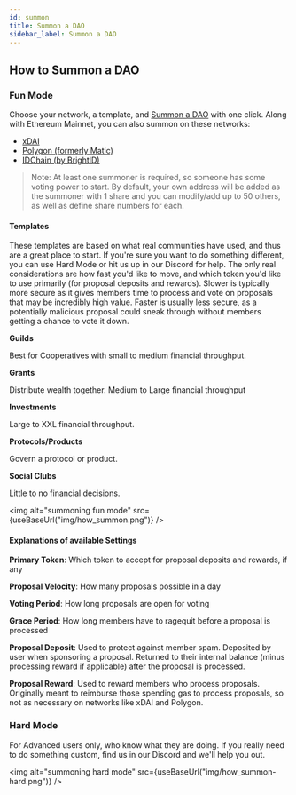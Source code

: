 ```yaml
---
id: summon
title: Summon a DAO
sidebar_label: Summon a DAO
---
```



## How to Summon a DAO

### Fun Mode

Choose your network, a template, and [Summon a DAO](https://app.daohaus.club/summon) with one click. Along with Ethereum Mainnet, you can also summon on these networks:

- [xDAI](/networks#xdai)
- [Polygon (formerly Matic)](/networks#polygon)
- [IDChain (by BrightID)](/networks#idchain)

> Note: At least one summoner is required, so someone has some voting power to start. By default, your own address will be added as the summoner with 1 share and you can modify/add up to 50 others, as well as define share numbers for each.

#### Templates

These templates are based on what real communities have used, and thus are a great place to start. If you're sure you want to do something different, you can use Hard Mode or hit us up in our Discord for help.
The only real considerations are how fast you'd like to move, and which token you'd like to use primarily (for proposal deposits and rewards). Slower is typically more secure as it gives members time to process and vote on proposals that may be incredibly high value. Faster is usually less secure, as a potentially malicious proposal could sneak through without members getting a chance to vote it down.

**Guilds**

Best for Cooperatives with small to medium financial throughput.

**Grants**

Distribute wealth together. Medium to Large financial throughput

**Investments**

Large to XXL financial throughput.

**Protocols/Products**

Govern a protocol or product.

**Social Clubs**

Little to no financial decisions.

<img alt="summoning fun mode" src={useBaseUrl("img/how_summon.png")} />

#### Explanations of available Settings

**Primary Token**: Which token to accept for proposal deposits and rewards, if any

**Proposal Velocity**: How many proposals possible in a day

**Voting Period**: How long proposals are open for voting

**Grace Period**: How long members have to ragequit before a proposal is processed

**Proposal Deposit**: Used to protect against member spam. Deposited by user when sponsoring a proposal. Returned to their internal balance (minus processing reward if applicable) after the proposal is processed.

**Proposal Reward**: Used to reward members who process proposals. Originally meant to reimburse those spending gas to process proposals, so not as necessary on networks like xDAI and Polygon.

### Hard Mode

For Advanced users only, who know what they are doing. If you really need to do something custom, find us in our Discord and we'll help you out.

<img alt="summoning hard mode" src={useBaseUrl("img/how_summon-hard.png")} />
